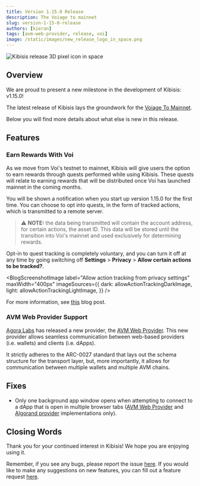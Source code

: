 ```yaml
---
title: Version 1.15.0 Release
description: The Voiage to mainnet
slug: version-1-15-0-release
authors: [kieran]
tags: [avm-web-provider, release, voi]
image: /static/images/new_release_logo_in_space.png
---
```


<!-- components -->

<!-- constants -->

<!-- images -->

![Kibisis release 3D pixel icon in space](/images/new_release_logo_in_space.png)

## Overview

<!-- change just the version for new posts -->
We are proud to present a new milestone in the development of Kibisis: v1.15.0!

<!-- re-write this paragraph for all new versions -->
The latest release of Kibisis lays the groundwork for the [Voiage To Mainnet](the-voiage-to-mainnet).

Below you will find more details about what else is new in this release.

<!-- go into detail about the new versions, or omit if no new features with in the release -->
## Features

### Earn Rewards With Voi

As we move from Voi's testnet to mainnet, Kibisis will give users the option to earn rewards through quests performed while using Kibisis. These quests will relate to earning rewards that will be distributed once Voi has launched mainnet in the coming months.

You will be shown a notification when you start up version 1.15.0 for the first time. You can choose to opt into quests, in the form of tracked actions, which is transmitted to a remote server.

> ⚠️ **NOTE:** the data being transmitted will contain the account address, for certain actions, the asset ID. This data will be stored until the transition into Voi's mainnet and used exclusively for determining rewards.

Opt-in to quest tracking is completely voluntary, and you can turn it off at any time by going switching off **Settings** > **Privacy** > **Allow certain actions to be tracked?**.

<BlogScreenshotImage
  label="Allow action tracking from privacy settings"
  maxWidth="400px"
  imageSources={{
    dark: allowActionTrackingDarkImage,
    light: allowActionTrackingLightImage,
  }}
/>

For more information, see [this](the-voiage-to-mainnet) blog post.

### AVM Web Provider Support

<a href={AGORA_LABS_LINK} rel="noreferrer" target="_blank">Agora Labs</a> has released a new provider, the <a href="https://avm-web-provider.agoralabs.sh" rel="noreferrer" target="_blank">AVM Web Provider</a>. This new provider allows seamless communication between web-based providers (i.e. wallets) and clients (i.e. dApps).

It strictly adheres to the ARC-0027 standard that lays out the schema structure for the transport layer, but, more importantly, it allows for communication between multiple wallets and multiple AVM chains.

<!-- just give a bulleted list of fixes, or omit if no fixes with in the release -->
## Fixes

* Only one background app window opens when attempting to connect to a dApp that is open in multiple browser tabs (<a href="https://avm-web-provider.agoralabs.sh" rel="noreferrer" target="_blank">AVM Web Provider</a> and <a href="https://algorand-provider.agoralabs.sh" rel="noreferrer" target="_blank">Algorand provider</a> implementations only).

## Closing Words

<!-- leave this paragraph as standard sign off -->
Thank you for your continued interest in Kibisis! We hope you are enjoying using it.

Remember, if you see any bugs, please report the issue <a href={REPORT_A_BUG_LINK} rel="noreferrer" target="_blank">here</a>. If you would like to make any suggestions on new features, you can fill out a feature request <a href={SUGGEST_A_FEATURE_LINK} rel="noreferrer" target="_blank">here</a>.

